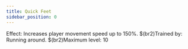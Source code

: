 ```yaml
---
title: Quick Feet
sidebar_position: 0
---
```



Effect: Increases player movement speed up to 150%. $(br2)Trained by: Running around. $(br2)Maximum level: 10
